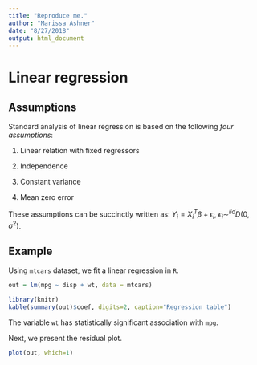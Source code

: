 ```yaml
---
title: "Reproduce me."
author: "Marissa Ashner"
date: "8/27/2018"
output: html_document
---
```


# Linear regression

## Assumptions

Standard analysis of linear regression is based on the following *four assumptions*:

1. Linear relation with fixed regressors

2. Independence 

3. Constant variance 

4. Mean zero error 

These assumptions can be succinctly written as: $Y_i = X_i^T\beta + \epsilon_i$, $\epsilon_i \sim^{iid} D(0,\sigma^2)$.

## Example

Using `mtcars` dataset, we fit a linear regression in `R`.

```r
out = lm(mpg ~ disp + wt, data = mtcars)
```

```r
library(knitr)
kable(summary(out)$coef, digits=2, caption="Regression table")
```

The variable `wt` has statistically significant association with `mpg`.

Next, we present the residual plot. 

```r
plot(out, which=1)
```




